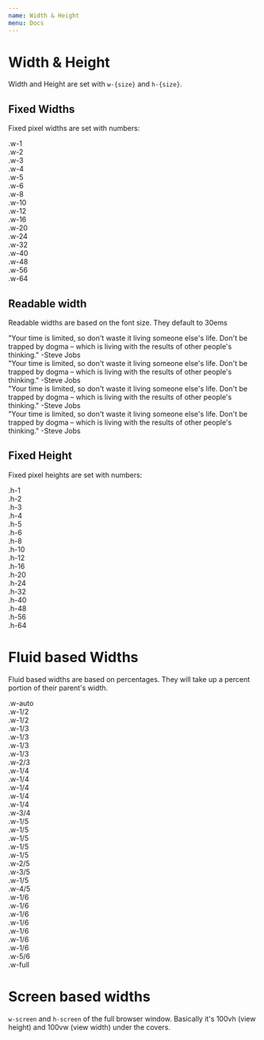```yaml
---
name: Width & Height
menu: Docs
---
```


# Width & Height

Width and Height are set with `w-{size}` and `h-{size}`.

## Fixed Widths


Fixed pixel widths are set with numbers:

<Playground>
  <div class="w-1 bg-mystic m-4 inline-block">.w-1</div>
  <div class="w-2 bg-mystic m-4 inline-block">.w-2</div>
  <div class="w-3 bg-mystic m-4 inline-block">.w-3</div>
  <div class="w-4 bg-mystic m-4 inline-block">.w-4</div>
  <div class="w-5 bg-mystic m-4 inline-block">.w-5</div>
  <div class="w-6 bg-mystic m-4 inline-block">.w-6</div>
  <div class="w-8 bg-mystic m-4 inline-block">.w-8</div>
  <div class="w-10 bg-mystic m-4 inline-block">.w-10</div>
  <div class="w-12 bg-mystic m-4 inline-block">.w-12</div>
  <div class="w-16 bg-mystic m-4 inline-block">.w-16</div>
  <div class="w-20 bg-mystic m-4 inline-block">.w-20</div>
  <div class="w-24 bg-mystic m-4 inline-block">.w-24</div>
  <div class="w-32 bg-mystic m-4 inline-block">.w-32</div>
  <div class="w-40 bg-mystic m-4 inline-block">.w-40</div>
  <div class="w-48 bg-mystic m-4 inline-block">.w-48</div>
  <div class="w-56 bg-mystic m-4 inline-block">.w-56</div>
  <div class="w-64 bg-mystic m-4 inline-block">.w-64</div>
</Playground>

## Readable width

Readable widths are based on the font size. They default to 30ems

<Playground>
  <div class="w-readable leading-loose mb-6 text-sm">
    "Your time is limited, so don't waste it living someone else's life. Don't
    be trapped by dogma – which is living with the results of other people's
    thinking." -Steve Jobs
  </div>
  <div class="w-readable leading-loose mb-6">
    "Your time is limited, so don't waste it living someone else's life. Don't
    be trapped by dogma – which is living with the results of other people's
    thinking." -Steve Jobs
  </div>
  <div class="w-readable leading-loose mb-6 text-lg">
    "Your time is limited, so don't waste it living someone else's life. Don't
    be trapped by dogma – which is living with the results of other people's
    thinking." -Steve Jobs
  </div>
  <div class="w-readable leading-loose mb-6 text-xl">
    "Your time is limited, so don't waste it living someone else's life. Don't
    be trapped by dogma – which is living with the results of other people's
    thinking." -Steve Jobs
  </div>
</Playground>

## Fixed Height

Fixed pixel heights are set with numbers:

<Playground>
  <div class="h-1 bg-mystic m-4 inline-block">.h-1</div>
  <div class="h-2 bg-mystic m-4 inline-block">.h-2</div>
  <div class="h-3 bg-mystic m-4 inline-block">.h-3</div>
  <div class="h-4 bg-mystic m-4 inline-block">.h-4</div>
  <div class="h-5 bg-mystic m-4 inline-block">.h-5</div>
  <div class="h-6 bg-mystic m-4 inline-block">.h-6</div>
  <div class="h-8 bg-mystic m-4 inline-block">.h-8</div>
  <div class="h-10 bg-mystic m-4 inline-block">.h-10</div>
  <div class="h-12 bg-mystic m-4 inline-block">.h-12</div>
  <div class="h-16 bg-mystic m-4 inline-block">.h-16</div>
  <div class="h-20 bg-mystic m-4 inline-block">.h-20</div>
  <div class="h-24 bg-mystic m-4 inline-block">.h-24</div>
  <div class="h-32 bg-mystic m-4 inline-block">.h-32</div>
  <div class="h-40 bg-mystic m-4 inline-block">.h-40</div>
  <div class="h-48 bg-mystic m-4 inline-block">.h-48</div>
  <div class="h-56 bg-mystic m-4 inline-block">.h-56</div>
  <div class="h-64 bg-mystic m-4 inline-block">.h-64</div>
</Playground>

# Fluid based Widths

Fluid based widths are based on percentages. They will take up a percent
portion of their parent's width.

<Playground>
  <div class="mb-4 text-center text-steel border border-white bg-mystic w-auto shadow-inner p-3">.w-auto</div>
  <div class="mb-4 text-center text-steel border border-white bg-mystic w-1/2 shadow-inner p-3 inline-block">.w-1/2</div>
  <div class="mb-4 text-center text-steel border border-white bg-mystic w-1/2 shadow-inner p-3 inline-block">.w-1/2</div>

  <div class="mb-4 text-center text-steel border border-white bg-mystic w-1/3 shadow-inner p-3 inline-block">.w-1/3</div>
  <div class="mb-4 text-center text-steel border border-white bg-mystic w-1/3 shadow-inner p-3 inline-block">.w-1/3</div>
  <div class="mb-4 text-center text-steel border border-white bg-mystic w-1/3 shadow-inner p-3 inline-block">.w-1/3</div>

  <div class="mb-4 text-center text-steel border border-white bg-mystic w-1/3 shadow-inner p-3 inline-block">.w-1/3</div>
  <div class="mb-4 text-center text-steel border border-white bg-mystic w-2/3 shadow-inner p-3 inline-block">.w-2/3</div>

  <div class="mb-4 text-center text-steel border border-white bg-mystic w-1/4 shadow-inner p-3 inline-block">.w-1/4</div>
  <div class="mb-4 text-center text-steel border border-white bg-mystic w-1/4 shadow-inner p-3 inline-block">.w-1/4</div>
  <div class="mb-4 text-center text-steel border border-white bg-mystic w-1/4 shadow-inner p-3 inline-block">.w-1/4</div>
  <div class="mb-4 text-center text-steel border border-white bg-mystic w-1/4 shadow-inner p-3 inline-block">.w-1/4</div>
  
  <div class="mb-4 text-center text-steel border border-white bg-mystic w-1/4 shadow-inner p-3 inline-block">.w-1/4</div>
  <div class="mb-4 text-center text-steel border border-white bg-mystic w-3/4 shadow-inner p-3 inline-block">.w-3/4</div>

  <div class="mb-4 text-center text-steel border border-white bg-mystic w-1/5 shadow-inner p-3 inline-block">.w-1/5</div>
  <div class="mb-4 text-center text-steel border border-white bg-mystic w-1/5 shadow-inner p-3 inline-block">.w-1/5</div>
  <div class="mb-4 text-center text-steel border border-white bg-mystic w-1/5 shadow-inner p-3 inline-block">.w-1/5</div>
  <div class="mb-4 text-center text-steel border border-white bg-mystic w-1/5 shadow-inner p-3 inline-block">.w-1/5</div>
  <div class="mb-4 text-center text-steel border border-white bg-mystic w-1/5 shadow-inner p-3 inline-block">.w-1/5</div>
  
  <div class="mb-4 text-center text-steel border border-white bg-mystic w-2/5 shadow-inner p-3 inline-block">.w-2/5</div>
  <div class="mb-4 text-center text-steel border border-white bg-mystic w-3/5 shadow-inner p-3 inline-block">.w-3/5</div>

  <div class="mb-4 text-center text-steel border border-white bg-mystic w-1/5 shadow-inner p-3 inline-block">.w-1/5</div>
  <div class="mb-4 text-center text-steel border border-white bg-mystic w-4/5 shadow-inner p-3 inline-block">.w-4/5</div>

  <div class="mb-4 text-center text-steel border border-white bg-mystic w-1/6 shadow-inner p-3 inline-block">.w-1/6</div>
  <div class="mb-4 text-center text-steel border border-white bg-mystic w-1/6 shadow-inner p-3 inline-block">.w-1/6</div>
  <div class="mb-4 text-center text-steel border border-white bg-mystic w-1/6 shadow-inner p-3 inline-block">.w-1/6</div>
  <div class="mb-4 text-center text-steel border border-white bg-mystic w-1/6 shadow-inner p-3 inline-block">.w-1/6</div>
  <div class="mb-4 text-center text-steel border border-white bg-mystic w-1/6 shadow-inner p-3 inline-block">.w-1/6</div>
  <div class="mb-4 text-center text-steel border border-white bg-mystic w-1/6 shadow-inner p-3 inline-block">.w-1/6</div>
  
  <div class="mb-4 text-center text-steel border border-white bg-mystic w-1/6 shadow-inner p-3 inline-block">.w-1/6</div>
  <div class="mb-4 text-center text-steel border border-white bg-mystic w-5/6 shadow-inner p-3 inline-block">.w-5/6</div>

<div class="mb-4 text-center text-steel border border-white bg-mystic w-full shadow-inner p-3 inline-block">
  .w-full
</div>

</Playground>

# Screen based widths

`w-screen` and `h-screen` of the full browser window. Basically it's 100vh (view height) and
100vw (view width) under the covers.


<Fullscreen />
